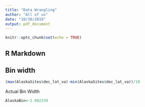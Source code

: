 ```yaml
---
title: "Data Wrangling"
author: "All of us"
date: "10/30/2019"
output: pdf_document
---
```


```r
knitr::opts_chunk$set(echo = TRUE)
```

## R Markdown

## Bin width
```r
(max(AlaskaSites$dec_lat_va)-min(AlaskaSites$dec_lat_va))/10
```

Actual Bin Width
```r
AlaskaBin<-2.002339
```

